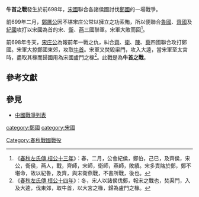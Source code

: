 {{Infobox Military Conflict
|conflict=牛首之戰
|partof=
|date=前698年
|place=鄭國東郊、[[牛首|牛首]]
|result=宋軍大掠鄭國東郊，取[[牛首|牛首]]。
|combatant1=[[宋國|宋國]]<br>[[齊國|齊國]]<br>[[衛國|衛國]]<br>[[陳國|陳國]]<br>[[蔡國|蔡國]]
|combatant2=[[鄭國|鄭國]]
|commander1=[[宋庄公|宋庄公]]
|commander2=[[鄭厲公|鄭厲公]]
|strength1=不詳
|strength2=不詳
|casualties1=不詳
|casualties2=不詳
}}

'''牛首之戰'''發生於前698年，[[宋國|宋國]]聯合各諸侯國討伐[[鄭國|鄭國]]的一場戰爭。

前699年二月，[[鄭厲公|鄭厲公]]因不堪宋庄公常以擁立之功索賄，所以便聯合[[魯國|魯國]]、[[齊國|齊國]]及[[紀國|紀國]]攻打以宋國為首的宋、[[衛國|衛]]、[[南燕國|燕]]三國聯軍。宋軍大敗而回<ref>《[[s:春秋左氏傳/桓公|春秋左氏傳 桓公十三年]]》：春，二月，公會紀侯，鄭伯，己巳，及齊侯，宋公，衛侯，燕人，戰，齊師，宋師，衛師，燕師，敗績。宋多責賂於鄭，鄭不堪命，故以紀魯，及齊，與宋衛燕戰，不書所戰，後也。</ref>。

前698年冬天，[[宋庄公|宋庄公]]為報前年一戰之仇，糾合[[齊國|齊]]、[[衛國|衛]]、[[陳國|陳]]、[[蔡國|蔡]]四國聯合攻打鄭國。宋軍大掠鄭國東郊，攻取[[牛首|牛首]]。宋軍又焚毀渠門，攻入大逵，當宋軍至太宮時，盡取其椽而歸國用為宋國盧門之椽<ref>《[[s:春秋左氏傳/桓公|春秋左氏傳 桓公十四年]]》：冬，宋人以諸侯伐鄭，報宋之戰也，焚渠門，入及大逵，伐東郊，取牛首，以大宮之椽，歸為盧門之椽。</ref>。此戰是為'''牛首之戰'''。

==參考文獻==
{{reflist}}

==參見==
*[[中國戰爭列表|中國戰爭列表]]

[[category:鄭國|category:鄭國]]
[[category:宋國|category:宋國]]
[[Category:春秋戰國戰役|Category:春秋戰國戰役]]